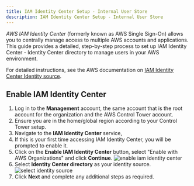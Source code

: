 ```yaml
---
title: IAM Identity Center Setup - Internal User Store
description: IAM Identity Center Setup - Internal User Store
---
```


*AWS IAM Identity Center* (formerly known as AWS Single Sign-On) allows you to centrally manage access to multiple AWS
accounts and applications. This guide provides a detailed, step-by-step process to set up IAM Identity Center -
Identity Center directory to manage users in your AWS environment.

For detailed instructions, see the AWS documentation on [IAM Identity Center Identity source](https://docs.aws.amazon.com/singlesignon/latest/userguide/tutorials.html).


## Enable IAM Identity Center
1. Log in to the **Management** account, the same account that is the root account for the organization and the AWS
Control Tower account.
1. Ensure you are in the home/global region according to your Control Tower setup.
1. Navigate to the **IAM Identity Center** service,
1. If this is your first time accessing IAM Identity Center, you will be prompted to enable it.
1. Click on the **Enable IAM Identity Center** button, select "Enable with AWS Organizations" and click **Continue**.
  ![enable iam identity center](imgs/aws_sso_enable_iam_identity_center.png)
1. Select **Identity Center directory** as your identity source.
  ![select identity source](imgs/aws_sso_internal_select_identity_source.png)
1. Click **Next** and complete any additional steps as required.